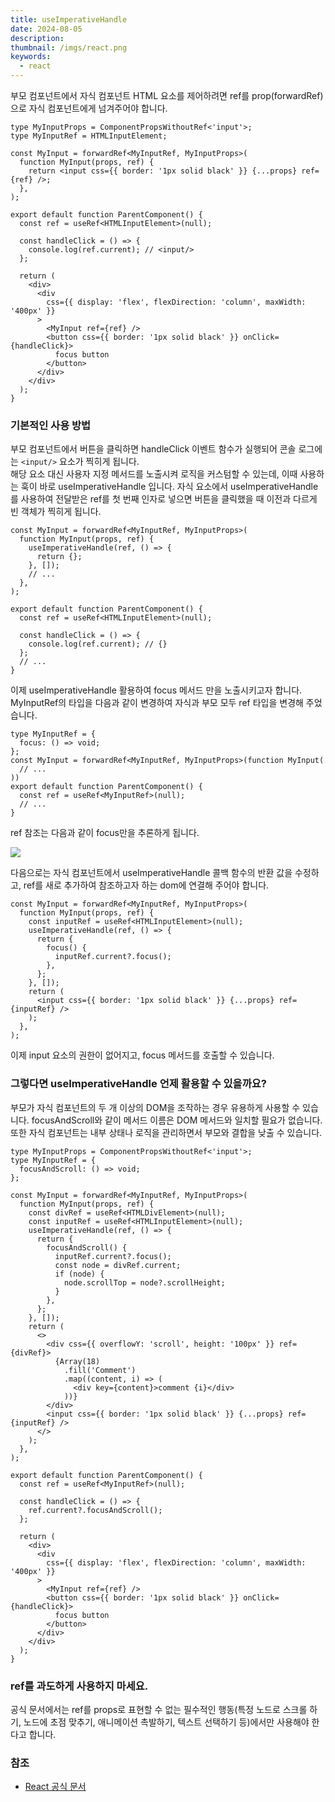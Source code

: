 ```yaml
---
title: useImperativeHandle
date: 2024-08-05
description:
thumbnail: /imgs/react.png
keywords:
  - react
---
```


부모 컴포넌트에서 자식 컴포넌트 HTML 요소를 제어하려면 ref를 prop(forwardRef)으로 자식 컴포넌트에게 넘겨주어야 합니다.

```tsx
type MyInputProps = ComponentPropsWithoutRef<'input'>;
type MyInputRef = HTMLInputElement;

const MyInput = forwardRef<MyInputRef, MyInputProps>(
  function MyInput(props, ref) {
    return <input css={{ border: '1px solid black' }} {...props} ref={ref} />;
  },
);

export default function ParentComponent() {
  const ref = useRef<HTMLInputElement>(null);

  const handleClick = () => {
    console.log(ref.current); // <input/>
  };

  return (
    <div>
      <div
        css={{ display: 'flex', flexDirection: 'column', maxWidth: '400px' }}
      >
        <MyInput ref={ref} />
        <button css={{ border: '1px solid black' }} onClick={handleClick}>
          focus button
        </button>
      </div>
    </div>
  );
}
```

### 기본적인 사용 방법

부모 컴포넌트에서 버튼을 클릭하면 handleClick 이벤트 함수가 실행되어 콘솔 로그에는 `<input/>` 요소가 찍히게 됩니다.  
해당 요소 대신 사용자 지정 메서드를 노출시켜 로직을 커스텀할 수 있는데, 이때 사용하는 훅이 바로 useImperativeHandle 입니다. 자식 요소에서 useImperativeHandle를 사용하여 전달받은 ref를 첫 번째 인자로 넣으면 버튼을 클릭했을 때 이전과 다르게 빈 객체가 찍히게 됩니다.

```tsx
const MyInput = forwardRef<MyInputRef, MyInputProps>(
  function MyInput(props, ref) {
    useImperativeHandle(ref, () => {
      return {};
    }, []);
    // ...
  },
);

export default function ParentComponent() {
  const ref = useRef<HTMLInputElement>(null);

  const handleClick = () => {
    console.log(ref.current); // {}
  };
  // ...
}
```

이제 useImperativeHandle 활용하여 focus 메서드 만을 노출시키고자 합니다.
MyInputRef의 타입을 다음과 같이 변경하여 자식과 부모 모두 ref 타입을 변경해 주었습니다.

```tsx
type MyInputRef = {
  focus: () => void;
};
const MyInput = forwardRef<MyInputRef, MyInputProps>(function MyInput(
  // ...
))
export default function ParentComponent() {
  const ref = useRef<MyInputRef>(null);
  // ...
}
```

ref 참조는 다음과 같이 focus만을 추론하게 됩니다.

![](/imgs/posts/20/2024-08-06-2.22.11.png)

다음으로는 자식 컴포넌트에서 useImperativeHandle 콜백 함수의 반환 값을 수정하고,
ref를 새로 추가하여 참조하고자 하는 dom에 연결해 주어야 합니다.

```tsx
const MyInput = forwardRef<MyInputRef, MyInputProps>(
  function MyInput(props, ref) {
    const inputRef = useRef<HTMLInputElement>(null);
    useImperativeHandle(ref, () => {
      return {
        focus() {
          inputRef.current?.focus();
        },
      };
    }, []);
    return (
      <input css={{ border: '1px solid black' }} {...props} ref={inputRef} />
    );
  },
);
```

이제 input 요소의 권한이 없어지고, focus 메서드를 호출할 수 있습니다.

### 그렇다면 useImperativeHandle 언제 활용할 수 있을까요?

부모가 자식 컴포넌트의 두 개 이상의 DOM을 조작하는 경우 유용하게 사용할 수 있습니다.
focusAndScroll와 같이 메서드 이름은 DOM 메서드와 일치할 필요가 없습니다. 또한 자식 컴포넌트는 내부 상태나 로직을 관리하면서 부모와 결합을 낮출 수 있습니다.

```tsx
type MyInputProps = ComponentPropsWithoutRef<'input'>;
type MyInputRef = {
  focusAndScroll: () => void;
};

const MyInput = forwardRef<MyInputRef, MyInputProps>(
  function MyInput(props, ref) {
    const divRef = useRef<HTMLDivElement>(null);
    const inputRef = useRef<HTMLInputElement>(null);
    useImperativeHandle(ref, () => {
      return {
        focusAndScroll() {
          inputRef.current?.focus();
          const node = divRef.current;
          if (node) {
            node.scrollTop = node?.scrollHeight;
          }
        },
      };
    }, []);
    return (
      <>
        <div css={{ overflowY: 'scroll', height: '100px' }} ref={divRef}>
          {Array(18)
            .fill('Comment')
            .map((content, i) => (
              <div key={content}>comment {i}</div>
            ))}
        </div>
        <input css={{ border: '1px solid black' }} {...props} ref={inputRef} />
      </>
    );
  },
);

export default function ParentComponent() {
  const ref = useRef<MyInputRef>(null);

  const handleClick = () => {
    ref.current?.focusAndScroll();
  };

  return (
    <div>
      <div
        css={{ display: 'flex', flexDirection: 'column', maxWidth: '400px' }}
      >
        <MyInput ref={ref} />
        <button css={{ border: '1px solid black' }} onClick={handleClick}>
          focus button
        </button>
      </div>
    </div>
  );
}
```

### ref를 과도하게 사용하지 마세요.

공식 문서에서는 ref를 props로 표현할 수 없는 필수적인 행동(특정 노드로 스크롤 하기, 노드에 초점 맞추기, 애니메이션 촉발하기, 텍스트 선택하기 등)에서만 사용해야 한다고 합니다.

### 참조

- [React 공식 문서](https://ko.react.dev/reference/react/useImperativeHandle)
